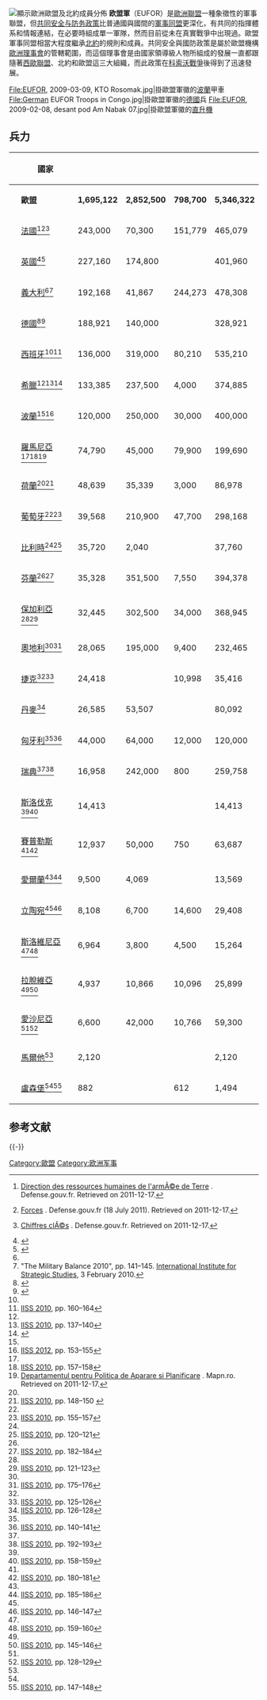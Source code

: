 {{hatnote|本文介紹的是[[歐盟|歐盟]]的軍事概況。關於歐盟的部隊代號，請見[[歐盟軍|歐盟軍]]。}}

{{Infobox national military
| country            = 歐盟28國
| name               = 歐盟軍
| image              = [[File:Coat_of_arms_of_the_European_Union_Military_Committee.svg|85px]] [[File:Coat_of_arms_of_Europe.svg|85px]] [[File:Coat_of_arms_of_the_European_Union_Military_Staff.svg|85px]]
| caption            = {{Link-en|歐盟聯合軍事參謀部|European Union Military Staff}}（EUMS）軍徽
| branches           = EUMS
| commander-in-chief = 歐盟28國防長
| minister           = {{flagicon|ESP}} [[约瑟夫·博雷尔|约瑟夫·博雷尔]]
| minister_title     = [[歐盟外交和安全政策高級代表|歐盟外交和安全政策高級代表]]
| commander          = 上將 Ton van Osch<ref name=eda.Europa>{{Cite web |url=https://www.consilium.europa.eu/eeas/security-defence/csdp-structures-and-instruments/eu-military-staff?lang=en |title=存档副本 |access-date=2013-12-07 |archive-date=2013-04-06 |archive-url=https://web.archive.org/web/20130406211924/http://www.consilium.europa.eu/eeas/security-defence/csdp-structures-and-instruments/eu-military-staff?lang=en |dead-url=no }}</ref>
| commander_title    = EUMS指揮官
| age                = 17–45
| available          = 
| available_f        = 
| fit                = 
| fit_f              = 
| reaching           = 
| active             = 1,695,122
| ranked             = 
| reserve            = 2,852,500<br>798,700退役者
| amount             = 約2000億歐元（2012年）
| percent_GDP        = ~2%（2012年）
}}
[[Image:EU and NATO.svg|thumb|顯示歐洲歐盟及北約成員分佈
{{legend|#000080|歐盟成員}}
{{legend|#FF6600|北約成員}}
{{legend|#800080|歐盟及北約成員}}]]
'''欧盟軍'''（EUFOR）是[[歐洲聯盟|歐洲聯盟]]一種象徵性的軍事聯盟，但[[共同安全与防务政策|共同安全与防务政策]]比普通國與國間的[[軍事同盟|軍事同盟]]更深化，有共同的指揮體系和情報連結，在必要時組成單一軍隊，然而目前從未在真實戰爭中出現過。歐盟軍事同盟相當大程度繼承[[北約|北約]]的規則和成員。共同安全與國防政策是屬於歐盟機構[[歐洲理事會|歐洲理事會]]的管轄範圍，而這個理事會是由國家領導級人物所組成的發展一直都跟隨著[[西歐聯盟|西歐聯盟]]、北約和歐盟這三大組織，而此政策在[[科索沃戰爭|科索沃戰爭]]後得到了迅速發展。

<gallery>
File:EUFOR, 2009-03-09, KTO Rosomak.jpg|掛歐盟軍徽的[[波蘭|波蘭]]甲車
File:German EUFOR Troops in Congo.jpg|掛歐盟軍徽的[[德國|德國]]兵
File:EUFOR, 2009-02-08, desant pod Am Nabak 07.jpg|掛歐盟軍徽的[[直升機|直升機]]
</gallery>

==兵力==

{| class="wikitable sortable"  style="width:60%; text-align:right;"
|-
! class="unsortable"|
! 國家
! {{small|現役兵}}
! {{small|後備}}
! {{small|退役}}
! {{small|潛在可動員總額}}
|-
| {{flagicon|EU}} || align=left|'''歐盟'''
| '''1,695,122'''
| '''2,852,500'''
| '''798,700'''
| '''5,346,322'''
|-
| {{flagicon|France}}
| align=left|[[法國|法國]]<ref>{{fr icon}} [http://www.defense.gouv.fr/terre/presentation/directions-commandements-et-centres/ressources-humaines/direction-des-ressources-humaines-de-l-armee-de-terre Direction des ressources humaines de l'armÃ©e de Terre] {{Wayback|url=http://www.defense.gouv.fr/terre/presentation/directions-commandements-et-centres/ressources-humaines/direction-des-ressources-humaines-de-l-armee-de-terre |date=20160917134632 }}. Defense.gouv.fr. Retrieved on 2011-12-17.</ref><ref>[http://www.defense.gouv.fr/english/navy/forces Forces] {{Wayback|url=http://www.defense.gouv.fr/english/navy/forces |date=20170115031130 }}. Defense.gouv.fr (18 July 2011). Retrieved on 2011-12-17.</ref><ref>{{fr icon}} [http://www.defense.gouv.fr/air/presentation/chiffres-cles/chiffres-cles Chiffres clÃ©s] {{Wayback|url=http://www.defense.gouv.fr/air/presentation/chiffres-cles/chiffres-cles |date=20160315164320 }}. Defense.gouv.fr. Retrieved on 2011-12-17.</ref>
| 243,000
| 70,300
| 151,779
| 465,079
|-
| {{flagicon|United Kingdom}} || align=left|[[英國|英國]]<ref>{{Cite web |url=http://www.dasa.mod.uk/applications/newWeb/www/apps/publications/pubViewFile.php?content=160.11&date=2011-12-01&type=html&PublishTime=09:30:00 |title=存档副本 |access-date=2013-12-07 |archive-url=https://web.archive.org/web/20111206002037/http://www.dasa.mod.uk/applications/newWeb/www//apps/publications/pubViewFile.php?content=160.11&date=2011-12-01&type=html&PublishTime=09:30:00 |archive-date=2011-12-06 |dead-url=yes }}</ref><ref>{{cite web |url=http://www.dasa.mod.uk/modintranet/UKDS/UKDS2010/c2/table215.php |title=UKDS 2010 – Chapter 2 – Personnel |publisher=Dasa.mod.uk |date= |accessdate=2012-08-19 |deadurl=yes |archiveurl=https://web.archive.org/web/20121120102804/http://www.dasa.mod.uk/modintranet/UKDS/UKDS2010/c2/table215.php |archivedate=2012-11-20 }}</ref>
| 227,160
| 174,800
| 
| 401,960
|-
| {{flagicon|Italy}} ||align=left| [[義大利|義大利]]<ref name="eda.Europa" /><ref name="IISS">"The Military Balance 2010", pp. 141–145. [[International_Institute_for_Strategic_Studies|International Institute for Strategic Studies]], 3 February 2010.</ref>
| 192,168
| 41,867
| 244,273
| 478,308
|-
| {{flagicon|Germany}} ||align=left| [[德國|德國]]<ref>{{cite web |url=http://www.bundeswehr.de/portal/a/bwde/!ut/p/c4/DcmxDYAwDATAWVgg7unYAugc8kSWI4OMIesTXXm002D8SeWQy7jRStshc-4p94L0hENCnXEGUvXXSuMKG8FwBd26TD9uIZiT/ |title=Aktuelle Personalstärke: Soldaten und Soldatinnen der Bundeswehr |language=de |publisher=bundeswehr.de |date=19 March 2013 |accessdate=2013-04-02 |archive-url=https://web.archive.org/web/20160822234553/https://www.bundeswehr.de/portal/a/bwde/!ut/p/c4/DcmxDYAwDATAWVgg7unYAugc8kSWI4OMIesTXXm002D8SeWQy7jRStshc-4p94L0hENCnXEGUvXXSuMKG8FwBd26TD9uIZiT// |archive-date=2016-08-22 |dead-url=yes }}</ref><ref>{{cite web |url=http://www.armedforcesjournal.com/2012/02/8890129/ |title=Send in the reserves |publisher=Armed Forces Journal |date=2012-02 |accessdate=2012-12-28 |archive-date=2013-02-05 |archive-url=https://web.archive.org/web/20130205113847/http://www.armedforcesjournal.com/2012/02/8890129/ |dead-url=yes }}</ref>
| 188,921
| 140,000
| 
| 328,921
|-
| {{flagicon|Spain}} || align=left|[[西班牙|西班牙]]<ref name="eda.Europa" /><ref>[[#IISS2010|IISS 2010]], pp. 160–164</ref>
| 136,000
| 319,000
| 80,210
| 535,210
|-
| {{flagicon|Greece}} || align=left|[[希臘|希臘]]<ref name="eda.Europa" /><ref>[[#IISS2010|IISS 2010]], pp. 137–140</ref><ref name="Greece1">{{cite news|title=Greek Military|date=25 July 2006|url=http://www.nationsencyclopedia.com/Europe/Greece-ARMED-FORCES.html|accessdate=2013-12-07|archive-date=2020-12-03|archive-url=https://web.archive.org/web/20201203224623/https://www.nationsencyclopedia.com/Europe/Greece-ARMED-FORCES.html|dead-url=no}}</ref>
| 133,385
| 237,500
| 4,000
| 374,885
|-
| {{flagicon|Poland}} || align=left|[[波蘭|波蘭]]<ref name="eda.Europa" /><ref>[[#IISS2010|IISS 2012]], pp. 153–155</ref>
| 120,000
| 250,000
| 30,000
| 400,000
|-
| {{flagicon|Romania}} || align=left|[[羅馬尼亞|羅馬尼亞]]<ref name="eda.Europa" /><ref>[[#IISS2010|IISS 2010]], pp. 157–158</ref><ref>[http://www.mapn.ro/diepa/ Departamentul pentru Politica de Aparare si Planificare] {{Wayback|url=http://www.mapn.ro/diepa/ |date=20150623225654 }}. Mapn.ro. Retrieved on 2011-12-17.</ref>
| 74,790
| 45,000
| 79,900
| 199,690
|-
| {{flagicon|Netherlands}} || align=left|[[荷蘭|荷蘭]]<ref name="eda.Europa" /><ref>[[#IISS2010|IISS 2010]], pp. 148–150 {{Request quote|date=June 2011}}</ref>
| 48,639
| 35,339
| 3,000
| 86,978
|-
| {{flagicon|Portugal}} || align=left|[[葡萄牙|葡萄牙]]<ref name="eda.Europa" /><ref>[[#IISS2010|IISS 2010]], pp. 155–157</ref>
| 39,568
| 210,900
| 47,700
| 298,168
|-
| {{flagicon|Belgium}} || align=left|[[比利時|比利時]]<ref name="eda.Europa" /><ref>[[#IISS2010|IISS 2010]], pp. 120–121</ref>
| 35,720
| 2,040
| 
| 37,760
|-
| {{flagicon|Finland}} || align=left|[[芬蘭|芬蘭]]<ref name="eda.Europa" /><ref>[[#IISS2010|IISS 2010]], pp. 182–184</ref>
| 35,328
| 351,500
| 7,550
| 394,378
|-
| {{flagicon|Bulgaria}} || align=left|[[保加利亞|保加利亞]]<ref name="eda.Europa" /><ref>[[#IISS2010|IISS 2010]], pp. 121–123</ref>
| 32,445
| 302,500
| 34,000
| 368,945
|-
| {{flagicon|Austria}} ||align=left| [[奧地利|奧地利]]<ref name="eda.Europa" /><ref>[[#IISS2010|IISS 2010]], pp. 175–176</ref>
| 28,065
| 195,000
| 9,400
| 232,465
|-
| {{flagicon|Czech Republic}} || align=left|[[捷克|捷克]]<ref name="eda.Europa" /><ref>[[#IISS2010|IISS 2010]], pp. 125–126</ref>
| 24,418
| 
| 10,998
| 35,416
|-
| {{flagicon|Denmark}} || align=left|[[丹麥|丹麥]]<ref>[[#IISS2010|IISS 2010]], pp. 126–128</ref>
| 26,585
| 53,507
| 
| 80,092
|-
| {{flagicon|Hungary}} ||align=left| [[匈牙利|匈牙利]]<ref name="eda.Europa" /><ref>[[#IISS2010|IISS 2010]], pp. 140–141</ref>
| 44,000
| 64,000
| 12,000
| 120,000
|-
| {{flagicon|Sweden}} || align=left|[[瑞典|瑞典]]<ref name="eda.Europa" /><ref>[[#IISS2010|IISS 2010]], pp. 192–193</ref>
| 16,958
| 242,000
| 800
| 259,758
|-
| {{flagicon|Slovakia}} ||align=left| [[斯洛伐克|斯洛伐克]]<ref name="eda.Europa" /><ref>[[#IISS2010|IISS 2010]], pp. 158–159</ref>
| 14,413
| 
| 
| 14,413
|-
| {{flagicon|Cyprus}} || align=left|[[賽普勒斯|賽普勒斯]]<ref name="eda.Europa" /><ref>[[#IISS2010|IISS 2010]], pp. 180–181</ref>
| 12,937
| 50,000
| 750
| 63,687
|-
| {{flagicon|Ireland}} || align=left|[[愛爾蘭|愛爾蘭]]<ref name="eda.Europa" /><ref>[[#IISS2010|IISS 2010]], pp. 185–186</ref>
| 9,500
| 4,069
| 
| 13,569
|-
| {{flagicon|Lithuania}} ||align=left| [[立陶宛|立陶宛]]<ref name="eda.Europa" /><ref>[[#IISS2010|IISS 2010]], pp. 146–147</ref>
| 8,108
| 6,700
| 14,600
| 29,408
|-
| {{flagicon|Slovenia}} || align=left|[[斯洛維尼亞|斯洛維尼亞]]<ref name="eda.Europa" /><ref>[[#IISS2010|IISS 2010]], pp. 159–160</ref>
| 6,964
| 3,800
| 4,500
| 15,264
|-
| {{flagicon|Latvia}} || align=left|[[拉脫維亞|拉脫維亞]]<ref name="eda.Europa" /><ref>[[#IISS2010|IISS 2010]], pp. 145–146</ref>
| 4,937
| 10,866
| 10,096
| 25,899
|-
| {{flagicon|Estonia}} ||align=left| [[愛沙尼亞|愛沙尼亞]]<ref name="eda.Europa" /><ref>[[#IISS2010|IISS 2010]], pp. 128–129</ref>
| 6,600
| 42,000
| 10,766
| 59,300
|-
| {{flagicon|Malta}} || align=left|[[馬爾他|馬爾他]]<ref name="eda.Europa" />
| 2,120
| 
| 
| 2,120
|-
| {{flagicon|Luxembourg}} || align=left|[[盧森堡|盧森堡]]<ref name="eda.Europa" /><ref>[[#IISS2010|IISS 2010]], pp. 147–148</ref>
| 882
| 
| 612
| 1,494
|}

== 参考文献 ==
{{Reflist|30em}}

{{-}}
{{欧洲各国家和地区軍事}}

[[Category:歐盟|Category:歐盟]]
[[Category:欧洲军事|Category:欧洲军事]]